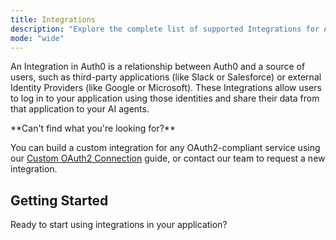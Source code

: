 ```yaml
---
title: Integrations
description: "Explore the complete list of supported Integrations for Auth0's GenAI platform. Find the perfect integration for your AI application."
mode: "wide"
---
```



An Integration in Auth0 is a relationship between Auth0 and a source of users, such as third-party applications (like Slack or Salesforce) or external Identity Providers (like Google or Microsoft). These Integrations allow users to log in to your application using those identities and share their data from that application to your AI agents.

<IntegrationsGrid integrations={integrations} />

<Info>
**Can't find what you're looking for?** 

You can build a custom integration for any OAuth2-compliant service using our [Custom OAuth2 Connection](/integrations/custom) guide, or contact our team to request a new integration.
</Info>

## Getting Started

Ready to start using integrations in your application?

<Columns cols={2}>
  <Card
    title="Call an API Using Your Integration"
    href="/get-started/call-others-apis-on-users-behalf"
    icon="key"
    horizontal
  />
</Columns>